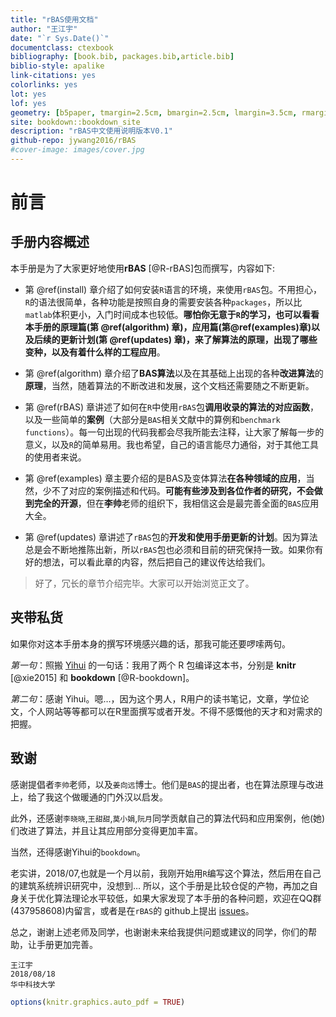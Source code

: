 --- 
title: "rBAS使用文档"
author: "王江宇"
date: "`r Sys.Date()`"
documentclass: ctexbook
bibliography: [book.bib, packages.bib,article.bib]
biblio-style: apalike
link-citations: yes
colorlinks: yes
lot: yes
lof: yes
geometry: [b5paper, tmargin=2.5cm, bmargin=2.5cm, lmargin=3.5cm, rmargin=2.5cm]
site: bookdown::bookdown_site
description: "rBAS中文使用说明版本V0.1"
github-repo: jywang2016/rBAS
#cover-image: images/cover.jpg
---
\mainmatter

# 前言 {-}

## 手册内容概述 {-}

本手册是为了大家更好地使用**rBAS**\index{rBAS} [@R-rBAS]包而撰写，内容如下:

- 第 \@ref(install) 章介绍了如何安装`R`语言的环境，来使用`rBAS`包。不用担心，`R`的语法很简单，各种功能是按照自身的需要安装各种`packages`，所以比`matlab`体积更小，入门时间成本也较低。**哪怕你无意于`R`的学习，也可以看看本手册的原理篇(第 \@ref(algorithm) 章)，应用篇(第\@ref(examples)章)以及后续的更新计划(第 \@ref(updates) 章)，来了解算法的原理，出现了哪些变种，以及有着什么样的工程应用**。

- 第 \@ref(algorithm) 章介绍了**BAS算法**以及在其基础上出现的各种**改进算法**的**原理**，当然，随着算法的不断改进和发展，这个文档还需要随之不断更新。

- 第 \@ref(rBAS) 章讲述了如何在`R`中使用`rBAS`包**调用收录的算法的对应函数**，以及一些简单的**案例**（大部分是`BAS`相关文献中的算例和`benchmark functions`）。每一句出现的代码我都会尽我所能去注释，让大家了解每一步的意义，以及`R`的简单易用。我也希望，自己的语言能尽力通俗，对于其他工具的使用者来说。

- 第 \@ref(examples) 章主要介绍的是BAS及变体算法**在各种领域的应用**，当然，少不了对应的案例描述和代码。**可能有些涉及到各位作者的研究，不会做到完全的开源**，但在**李帅**老师的组织下，我相信这会是最完善全面的`BAS`应用大全。

- 第 \@ref(updates) 章讲述了`rBAS`包的**开发和使用手册更新的计划**。因为算法总是会不断地推陈出新，所以`rBAS`包也必须和目前的研究保持一致。如果你有好的想法，可以看此章的内容，然后把自己的建议传达给我们。

>好了，冗长的章节介绍完毕。大家可以开始浏览正文了。


## 夹带私货 {-}

如果你对这本手册本身的撰写环境感兴趣的话，那我可能还要啰嗦两句。

*第一句*：照搬 [Yihui](http://yihui.name/) 的一句话：我用了两个 R 包编译这本书，分别是 **knitr**\index{knitr} [@xie2015] 和 **bookdown**\index{bookdown} [@R-bookdown]。

*第二句*：感谢 Yihui。嗯...，因为这个男人，R用户的读书笔记，文章，学位论文，个人网站等等都可以在R里面撰写或者开发。不得不感慨他的天才和对需求的把握。

## 致谢 {-}

感谢提倡者`李帅`老师，以及`姜向远`博士。他们是`BAS`的提出者，也在算法原理与改进上，给了我这个做暖通的门外汉以启发。

此外，还感谢`李晓晓`,`王甜甜`,`莫小娟`,`阮月`同学贡献自己的算法代码和应用案例，他(她)们改进了算法，并且让其应用部分变得更加丰富。

当然，还得感谢Yihui的`bookdown`。

老实讲，2018/07,也就是一个月以前，我刚开始用`R`编写这个算法，然后用在自己的建筑系统辨识研究中，没想到$\dots$ 所以，这个手册是比较仓促的产物，再加之自身关于优化算法理论水平较低，如果大家发现了本手册的各种问题，欢迎在QQ群(437958608)内留言，或者是在`rBAS`的 github上提出 [issues](https://github.com/jywang2016/rBAS/issues)。

总之，谢谢上述老师及同学，也谢谢未来给我提供问题或建议的同学，你们的帮助，让手册更加完善。


```{block2, type='flushright', html.tag='p'}
王江宇    
2018/08/18          
华中科技大学    
```

```{r,echo=FALSE}
options(knitr.graphics.auto_pdf = TRUE)
```

